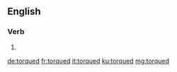 ==English==

===Verb===
{{head|en|verb form}}

# {{en-past of|torque}}

[[de:torqued]]
[[fr:torqued]]
[[it:torqued]]
[[ku:torqued]]
[[mg:torqued]]